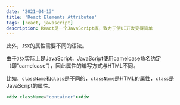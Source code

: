 ```yaml
---
date: '2021-04-13'
title: 'React Elements Attributes'
tags: [react, javascript]
description: React是一个JavaScript库，致力于使UI开发变得简单
---
```


此外，`JSX`的属性需要不同的语法。

由于`JSX`实际上是JavaScript，JavaScript使用camelcase命名约定（即“camelcase”），因此属性的编写方式与HTML不同。

比如，`className`和`class`是不同的，`className`是HTML的属性，`class`是JavaScript的属性。

```jsx
<div className="container"><div
```
